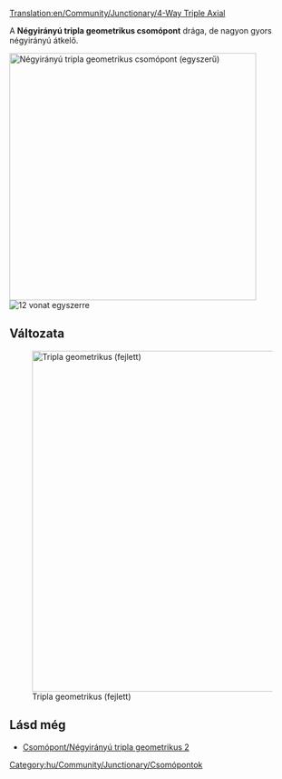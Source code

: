 [[Translation:en/Community/Junctionary/4-Way Triple Axial]]

{{hu/Community/Junctionary/Csomópontmenü}}
A '''Négyirányú tripla geometrikus csomópont''' drága, de nagyon gyors négyirányú átkelő. 

[[File:en/Community/Junctionary/Tripleaxial.png|none|thumb|435px|Négyirányú tripla geometrikus csomópont (egyszerű)]]
[[File:en/Community/Junctionary/4wta.gif|right|thumb|12 vonat egyszerre]]

{{hu/Community/Junctionary/Csomópontok tulajdonságai|Drága|3|1|0|1|0|0|1|1|0|0|1|||
*Nagyon sok vonat egyidejű kezelésére képes.
*Külön irányokat használ: fel-le, ill. jobbról balra.
*Kis területet igényel (12x12).
*Néhány éles kanyar van (lásd a nagysebességű javított változatot).
*Nincs szükség dombokra (a nagy sebesség érdekében).
*Nem lehet dugó, sem torlódás.
*Nincs sem pályaelágazás, sem becsatlakozás.
*Azért nincs pályakapcsolat, mert egyszerű vagy dupla vonalak kiszolgálására is alkalmas. Építsd, ahogy jónak látod.
*Each line starts one level higher when entering the junction than when leaving.
*Minden vonal egy szinttel magasabb ponton kezdődik belépéskor, mint végződik kilépéskor.
}}

==Változata==
[[File:en/Community/Junctionary/Tripleaxial2.png|none|thumb|600px|Tripla geometrikus (fejlett)]]

==Lásd még==
* [[hu/Community/Junctionary/Csomópont/Négyirányú tripla geometrikus 2|Csomópont/Négyirányú tripla geometrikus 2]]

[[Category:hu/Community/Junctionary/Csomópontok]]